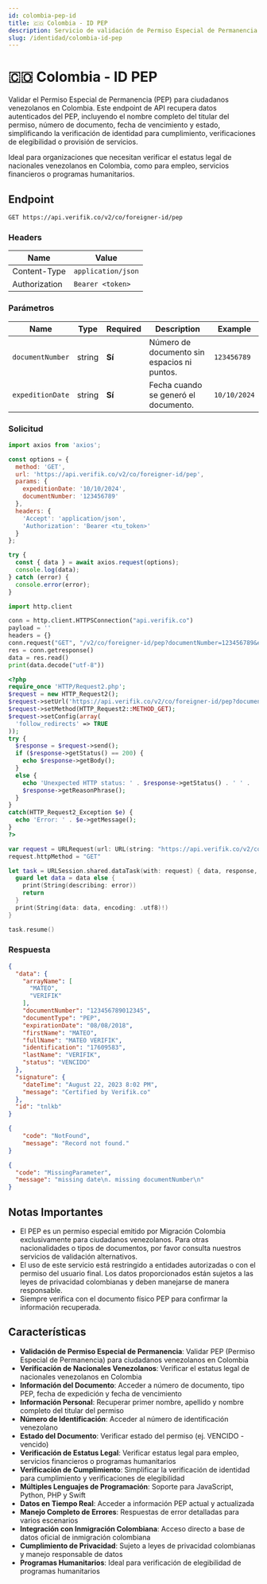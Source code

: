 ```yaml
---
id: colombia-pep-id
title: 🇨🇴 Colombia - ID PEP
description: Servicio de validación de Permiso Especial de Permanencia (PEP) colombiano para verificar permisos de ciudadanos venezolanos en Colombia
slug: /identidad/colombia-id-pep
---
```



# 🇨🇴 Colombia - ID PEP

Validar el Permiso Especial de Permanencia (PEP) para ciudadanos venezolanos en Colombia. Este endpoint de API recupera datos autenticados del PEP, incluyendo el nombre completo del titular del permiso, número de documento, fecha de vencimiento y estado, simplificando la verificación de identidad para cumplimiento, verificaciones de elegibilidad o provisión de servicios.

Ideal para organizaciones que necesitan verificar el estatus legal de nacionales venezolanos en Colombia, como para empleo, servicios financieros o programas humanitarios.

## Endpoint

```
GET https://api.verifik.co/v2/co/foreigner-id/pep
```

### Headers

| Name          | Value              |
| ------------- | ------------------ |
| Content-Type  | `application/json` |
| Authorization | `Bearer <token>`   |

### Parámetros

| Name | Type | Required | Description | Example |
| ---- | ---- | -------- | ----------- | ------- |
| `documentNumber` | string | **Sí** | Número de documento sin espacios ni puntos. | `123456789` |
| `expeditionDate` | string | **Sí** | Fecha cuando se generó el documento. | `10/10/2024` |

### Solicitud

<Tabs>
  <TabItem value="javascript" label="JavaScript">

```javascript
import axios from 'axios';

const options = {
  method: 'GET',
  url: 'https://api.verifik.co/v2/co/foreigner-id/pep',
  params: {
    expeditionDate: '10/10/2024',
    documentNumber: '123456789'
  },
  headers: {
    'Accept': 'application/json',
    'Authorization': 'Bearer <tu_token>'
  }
};

try {
  const { data } = await axios.request(options);
  console.log(data);
} catch (error) {
  console.error(error);
}
```

  </TabItem>
  <TabItem value="python" label="Python">

```python
import http.client

conn = http.client.HTTPSConnection("api.verifik.co")
payload = ''
headers = {}
conn.request("GET", "/v2/co/foreigner-id/pep?documentNumber=123456789&expeditionDate=10/10/2024", payload, headers)
res = conn.getresponse()
data = res.read()
print(data.decode("utf-8"))
```

  </TabItem>
  <TabItem value="php" label="PHP">

```php
<?php
require_once 'HTTP/Request2.php';
$request = new HTTP_Request2();
$request->setUrl('https://api.verifik.co/v2/co/foreigner-id/pep?documentNumber=123456789&expeditionDate=10/10/2024');
$request->setMethod(HTTP_Request2::METHOD_GET);
$request->setConfig(array(
  'follow_redirects' => TRUE
));
try {
  $response = $request->send();
  if ($response->getStatus() == 200) {
    echo $response->getBody();
  }
  else {
    echo 'Unexpected HTTP status: ' . $response->getStatus() . ' ' .
    $response->getReasonPhrase();
  }
}
catch(HTTP_Request2_Exception $e) {
  echo 'Error: ' . $e->getMessage();
}
?>
```

  </TabItem>
  <TabItem value="swift" label="Swift">

```swift
var request = URLRequest(url: URL(string: "https://api.verifik.co/v2/co/foreigner-id/pep?documentNumber=123456789&expeditionDate=10%2F10%2F2024")!,timeoutInterval: Double.infinity)
request.httpMethod = "GET"

let task = URLSession.shared.dataTask(with: request) { data, response, error in 
  guard let data = data else {
    print(String(describing: error))
    return
  }
  print(String(data: data, encoding: .utf8)!)
}

task.resume()
```

  </TabItem>
</Tabs>

### Respuesta

<Tabs>
  <TabItem value="200" label="200">

```json
{
  "data": {
    "arrayName": [
      "MATEO",
      "VERIFIK"
    ],
    "documentNumber": "123456789012345",
    "documentType": "PEP",
    "expirationDate": "08/08/2018",
    "firstName": "MATEO",
    "fullName": "MATEO VERIFIK",
    "identification": "17609583",
    "lastName": "VERIFIK",
    "status": "VENCIDO"
  },
  "signature": {
    "dateTime": "August 22, 2023 8:02 PM",
    "message": "Certified by Verifik.co"
  },
  "id": "tnlkb"
}
```

  </TabItem>
  <TabItem value="404" label="404">

```json
{
    "code": "NotFound",
    "message": "Record not found."
}
```

  </TabItem>
  <TabItem value="409" label="409 - Faltan parámetros">

```json
{
  "code": "MissingParameter",
  "message": "missing date\n. missing documentNumber\n"
}
```

  </TabItem>
</Tabs>

## Notas Importantes

- El PEP es un permiso especial emitido por Migración Colombia exclusivamente para ciudadanos venezolanos. Para otras nacionalidades o tipos de documentos, por favor consulta nuestros servicios de validación alternativos.
- El uso de este servicio está restringido a entidades autorizadas o con el permiso del usuario final. Los datos proporcionados están sujetos a las leyes de privacidad colombianas y deben manejarse de manera responsable.
- Siempre verifica con el documento físico PEP para confirmar la información recuperada.

## Características

- **Validación de Permiso Especial de Permanencia**: Validar PEP (Permiso Especial de Permanencia) para ciudadanos venezolanos en Colombia
- **Verificación de Nacionales Venezolanos**: Verificar el estatus legal de nacionales venezolanos en Colombia
- **Información del Documento**: Acceder a número de documento, tipo PEP, fecha de expedición y fecha de vencimiento
- **Información Personal**: Recuperar primer nombre, apellido y nombre completo del titular del permiso
- **Número de Identificación**: Acceder al número de identificación venezolano
- **Estado del Documento**: Verificar estado del permiso (ej. VENCIDO - vencido)
- **Verificación de Estatus Legal**: Verificar estatus legal para empleo, servicios financieros o programas humanitarios
- **Verificación de Cumplimiento**: Simplificar la verificación de identidad para cumplimiento y verificaciones de elegibilidad
- **Múltiples Lenguajes de Programación**: Soporte para JavaScript, Python, PHP y Swift
- **Datos en Tiempo Real**: Acceder a información PEP actual y actualizada
- **Manejo Completo de Errores**: Respuestas de error detalladas para varios escenarios
- **Integración con Inmigración Colombiana**: Acceso directo a base de datos oficial de inmigración colombiana
- **Cumplimiento de Privacidad**: Sujeto a leyes de privacidad colombianas y manejo responsable de datos
- **Programas Humanitarios**: Ideal para verificación de elegibilidad de programas humanitarios
